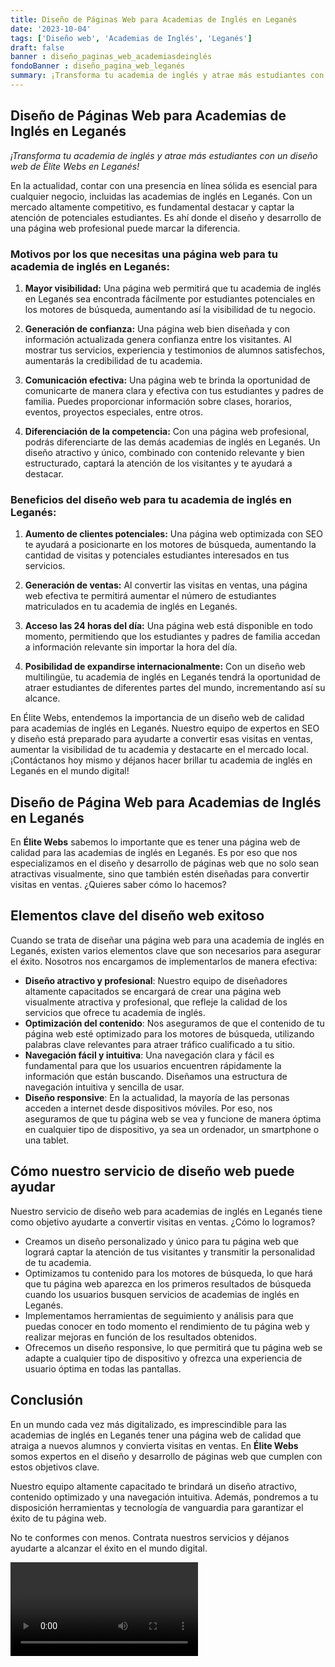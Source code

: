 ```yaml
---
title: Diseño de Páginas Web para Academias de Inglés en Leganés
date: '2023-10-04'
tags: ['Diseño web', 'Academias de Inglés', 'Leganés']
draft: false
banner : diseño_paginas_web_academiasdeinglés
fondoBanner : diseño_pagina_web_leganés
summary: ¡Transforma tu academia de inglés y atrae más estudiantes con un diseño web de Élite Webs en Leganés!
---
```


## Diseño de Páginas Web para Academias de Inglés en Leganés

*¡Transforma tu academia de inglés y atrae más estudiantes con un diseño web de Élite Webs en Leganés!*

En la actualidad, contar con una presencia en línea sólida es esencial para cualquier negocio, incluidas las academias de inglés en Leganés. Con un mercado altamente competitivo, es fundamental destacar y captar la atención de potenciales estudiantes. Es ahí donde el diseño y desarrollo de una página web profesional puede marcar la diferencia.

### Motivos por los que necesitas una página web para tu academia de inglés en Leganés:

1. **Mayor visibilidad:** Una página web permitirá que tu academia de inglés en Leganés sea encontrada fácilmente por estudiantes potenciales en los motores de búsqueda, aumentando así la visibilidad de tu negocio.

2. **Generación de confianza:** Una página web bien diseñada y con información actualizada genera confianza entre los visitantes. Al mostrar tus servicios, experiencia y testimonios de alumnos satisfechos, aumentarás la credibilidad de tu academia.

3. **Comunicación efectiva:** Una página web te brinda la oportunidad de comunicarte de manera clara y efectiva con tus estudiantes y padres de familia. Puedes proporcionar información sobre clases, horarios, eventos, proyectos especiales, entre otros.

4. **Diferenciación de la competencia:** Con una página web profesional, podrás diferenciarte de las demás academias de inglés en Leganés. Un diseño atractivo y único, combinado con contenido relevante y bien estructurado, captará la atención de los visitantes y te ayudará a destacar.

### Beneficios del diseño web para tu academia de inglés en Leganés:

1. **Aumento de clientes potenciales:** Una página web optimizada con SEO te ayudará a posicionarte en los motores de búsqueda, aumentando la cantidad de visitas y potenciales estudiantes interesados en tus servicios.

2. **Generación de ventas:** Al convertir las visitas en ventas, una página web efectiva te permitirá aumentar el número de estudiantes matriculados en tu academia de inglés en Leganés.

3. **Acceso las 24 horas del día:** Una página web está disponible en todo momento, permitiendo que los estudiantes y padres de familia accedan a información relevante sin importar la hora del día.

4. **Posibilidad de expandirse internacionalmente:** Con un diseño web multilingüe, tu academia de inglés en Leganés tendrá la oportunidad de atraer estudiantes de diferentes partes del mundo, incrementando así su alcance.

En Élite Webs, entendemos la importancia de un diseño web de calidad para academias de inglés en Leganés. Nuestro equipo de expertos en SEO y diseño está preparado para ayudarte a convertir esas visitas en ventas, aumentar la visibilidad de tu academia y destacarte en el mercado local. ¡Contáctanos hoy mismo y déjanos hacer brillar tu academia de inglés en Leganés en el mundo digital!

<GifSeo />

<Cta />

## Diseño de Página Web para Academias de Inglés en Leganés

En **Élite Webs** sabemos lo importante que es tener una página web de calidad para las academias de inglés en Leganés. Es por eso que nos especializamos en el diseño y desarrollo de páginas web que no solo sean atractivas visualmente, sino que también estén diseñadas para convertir visitas en ventas. ¿Quieres saber cómo lo hacemos?

## Elementos clave del diseño web exitoso

Cuando se trata de diseñar una página web para una academia de inglés en Leganés, existen varios elementos clave que son necesarios para asegurar el éxito. Nosotros nos encargamos de implementarlos de manera efectiva:

- **Diseño atractivo y profesional**: Nuestro equipo de diseñadores altamente capacitados se encargará de crear una página web visualmente atractiva y profesional, que refleje la calidad de los servicios que ofrece tu academia de inglés.
- **Optimización del contenido**: Nos aseguramos de que el contenido de tu página web esté optimizado para los motores de búsqueda, utilizando palabras clave relevantes para atraer tráfico cualificado a tu sitio.
- **Navegación fácil y intuitiva**: Una navegación clara y fácil es fundamental para que los usuarios encuentren rápidamente la información que están buscando. Diseñamos una estructura de navegación intuitiva y sencilla de usar.
- **Diseño responsive**: En la actualidad, la mayoría de las personas acceden a internet desde dispositivos móviles. Por eso, nos aseguramos de que tu página web se vea y funcione de manera óptima en cualquier tipo de dispositivo, ya sea un ordenador, un smartphone o una tablet.

## Cómo nuestro servicio de diseño web puede ayudar

Nuestro servicio de diseño web para academias de inglés en Leganés tiene como objetivo ayudarte a convertir visitas en ventas. ¿Cómo lo logramos?

- Creamos un diseño personalizado y único para tu página web que logrará captar la atención de tus visitantes y transmitir la personalidad de tu academia.
- Optimizamos tu contenido para los motores de búsqueda, lo que hará que tu página web aparezca en los primeros resultados de búsqueda cuando los usuarios busquen servicios de academias de inglés en Leganés.
- Implementamos herramientas de seguimiento y análisis para que puedas conocer en todo momento el rendimiento de tu página web y realizar mejoras en función de los resultados obtenidos.
- Ofrecemos un diseño responsive, lo que permitirá que tu página web se adapte a cualquier tipo de dispositivo y ofrezca una experiencia de usuario óptima en todas las pantallas.

## Conclusión

En un mundo cada vez más digitalizado, es imprescindible para las academias de inglés en Leganés tener una página web de calidad que atraiga a nuevos alumnos y convierta visitas en ventas. En **Élite Webs** somos expertos en el diseño y desarrollo de páginas web que cumplen con estos objetivos clave.

Nuestro equipo altamente capacitado te brindará un diseño atractivo, contenido optimizado y una navegación intuitiva. Además, pondremos a tu disposición herramientas y tecnología de vanguardia para garantizar el éxito de tu página web.

No te conformes con menos. Contrata nuestros servicios y déjanos ayudarte a alcanzar el éxito en el mundo digital.

<Video />

<CtaBot job='Academias de Inglés' city='Leganés'/>

<Gmaps query='Leganés+españa+maps' />